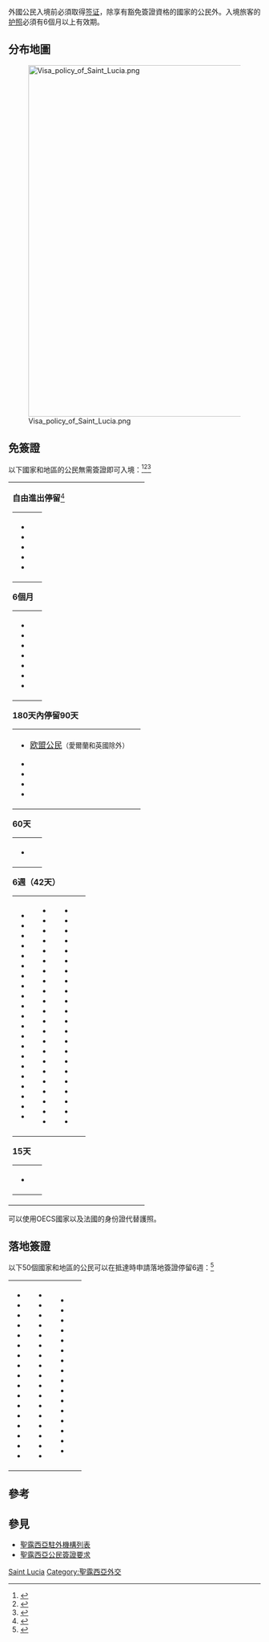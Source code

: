 外國公民入境'''{{LCA}}'''前必須取得[[签证|签证]]，除享有豁免簽證資格的國家的公民外。入境旅客的[[护照|护照]]必須有6個月以上有效期。

==分布地圖==
[[File:Visa_policy_of_Saint_Lucia.png|700px]]

==免簽證==
以下國家和地區的公民無需簽證即可入境：<ref>{{Cite web |url=http://www.govt.lc/media.govt.lc/www/resources/publications/visa-requirements3.pdf |title=Saint Lucia visa requirements |accessdate=2019-11-13 |archive-date=2017-09-24 |archive-url=https://web.archive.org/web/20170924044957/http://www.govt.lc/media.govt.lc/www/resources/publications/visa-requirements3.pdf |dead-url=no }}</ref><ref>{{Cite web |url=http://www.consilium.europa.eu/en/press/press-releases/2015/05/28-jha-eu-visa-waiver-agreements/ |title=EU signs visa waiver agreements with 7 ACP countries |accessdate=2019-11-13 |archive-date=2017-09-01 |archive-url=https://web.archive.org/web/20170901130054/http://www.consilium.europa.eu/en/press/press-releases/2015/05/28-jha-eu-visa-waiver-agreements/ |dead-url=no }}</ref><ref>{{Cite web |url=https://imidaily.com/caribbean/saint-lucia-removes-visa-requirement-for-chinese-keeps-it-for-venezuelans/ |title=Saint Lucia Removes Visa Requirement for Chinese, Keeps it for Venezuelans |accessdate=2019-11-13 |archive-date=2019-11-13 |archive-url=https://web.archive.org/web/20191113042555/https://www.imidaily.com/caribbean/saint-lucia-removes-visa-requirement-for-chinese-keeps-it-for-venezuelans/ |dead-url=no }}</ref>

{|style=" {{border-radius|1em}} {{box-shadow|0.1em|0.1em|0.5em|rgba(0,0,0,0.75)}}; background-color: white; border: 1px solid white; padding: 5px;"
|- style="vertical-align:top;"
|

'''自由進出停留'''<ref>{{Cite web |url=http://www.refworld.org/docid/5a840de54.html |title=存档副本 |accessdate=2019-11-13 |archive-date=2019-11-11 |archive-url=https://web.archive.org/web/20191111191130/https://www.refworld.org/docid/5a840de54.html |dead-url=no }}</ref>
{|
|
*{{flag|Antigua and Barbuda}}
*{{flag|Dominica}}
*{{flag|Grenada}}
*{{flag|Saint Kitts and Nevis}}
*{{flag|Saint Vincent and the Grenadines}}
|
|}

'''6個月'''
{|
|
*{{flag|Bahamas}}
*{{flag|Barbados}}
*{{flag|Belize}}
*{{flag|Guyana}}
*{{flag|Jamaica}}
*{{flag|Suriname}}
*{{flag|Trinidad and Tobago}}
|
|}

'''180天內停留90天'''
{|
|
*{{flagicon|European Union}} [[欧盟公民|欧盟公民]]<small>（愛爾蘭和英國除外）</small>
*{{flag|Iceland}}
*{{flag|Liechtenstein}}
*{{flag|Norway}}
*{{flag|Switzerland}}
|
|}

'''60天'''
{|
|
*{{flag|United Arab Emirates}}
|
|}

'''6週（42天）'''
{|
|
*{{flag|Andorra}}
*{{flag|Anguilla}}
*{{flag|Argentina}}
*{{flag|Aruba}}
*{{flag|Australia}}
*{{flag|Bermuda}}
*{{flag|Bonaire}}
*{{flag|Bosnia and Herzegovina}}
*{{flag|Botswana}}
*{{flag|Brazil}}
*{{flag|Brunei}}
*{{flag|Canada}}
*{{flag|Cayman Islands}}
*{{flag|Chile}}
*{{flag|China}}
*{{flag|Costa Rica}}
*{{flag|Cuba}}
*{{flag|Curacao}}
*{{flag|Eswatini}}
*{{flag|Fiji}}
*{{flag|Georgia}}
|valign=top|
*{{flag|Gibraltar}}
*{{flag|Guernsey}}
*{{flag|Hong Kong}}
*{{flag|Ireland}}
*{{flag|Isle of Man}}
*{{flag|Israel}}
*{{flag|Japan}}
*{{flag|Jersey}}
*{{flag|Kiribati}}
*{{flag|South Korea}}
*{{flag|Kuwait}}
*{{flag|Lesotho}}
*{{flag|Malawi}}
*{{flag|Maldives}}
*{{flag|Marshall Islands}}
*{{flag|Mauritius}}
*{{flag|Mexico}}
*{{flag|Micronesia}}
*{{flag|Monaco}}
*{{flag|Montenegro}}
*{{flag|Montserrat}}
*{{flag|Namibia}}
|valign=top|
*{{flag|Nauru}}
*{{flag|New Zealand}}
*{{flag|Panama}}
*{{flag|Russia}}
*{{flag|Saba}}
*{{flag|Samoa}}
*{{flag|San Marino}}
*{{flag|Seychelles}}
*{{flag|Sint Eustatius}}
*{{flag|Solomon Islands}}
*{{flag|South Africa}}
*{{flag|Taiwan}}
*{{flag|Tanzania}}
*{{flag|Tonga}}
*{{flag|Turkey}}
*{{flag|Turks and Caicos Islands}}
*{{flag|Tuvalu}}
*{{flag|United Kingdom}}
*{{flag|United States}}
*{{flag|Uruguay}}
*{{flag|Vanuatu}}
*{{flag|Zambia}}
|
|}

'''15天'''
{|
|
*{{flag|Singapore}}
|
|}
|}

可以使用OECS國家以及法國的身份證代替護照。

==落地簽證==
以下50個國家和地區的公民可以在抵達時申請落地簽證停留6週：<ref>{{Timatic Visa Policy|country=LC|accessdate=1 April 2017}}</ref>

{|style=" {{border-radius|1em}} {{box-shadow|0.1em|0.1em|0.5em|rgba(0,0,0,0.75)}}; background-color: white; border: 1px solid white; padding: 5px;"
|- style="vertical-align:top;"
|
*{{flag|American Samoa}}
*{{flag|Benin}}
*{{flag|Bhutan}}
*{{flag|Bolivia}}
*{{flag|Burkina Faso}}
*{{flag|Burundi}}
*{{flag|Cambodia}}
*{{flag|Cameroon}}
*{{flag|Cape Verde}}
*{{flag|Comoros}}
*{{flag|Cote d'Ivoire}}
*{{flag|Djibouti}}
*{{flag|Ecuador}}
*{{flag|El Salvador}}
*{{flag|Equatorial Guinea}}
*{{flag|Ethiopia}}
*{{flag|Gabon}}
|valign=top|
*{{flag|Gambia}}
*{{flag|Ghana}}
*{{flag|Guatemala}}
*{{flag|Guinea}}
*{{flag|Guinea-Bissau}}
*{{flag|Honduras}}
*{{flag|India}}
*{{flag|Kenya}}
*{{flag|Kyrgyzstan}}
*{{flag|Macao}}
*{{flag|Madagascar}}
*{{flag|Malaysia}}
*{{flag|Mali}}
*{{flag|Mauritania}}
*{{flag|Mongolia}}
*{{flag|Mozambique}}
*{{flag|Nicaragua}}
|valign=top|
*{{flag|Palau}}
*{{flag|Palestine}}
*{{flag|Papua New Guinea}}
*{{flag|Paraguay}}
*{{flag|Peru}}
*{{flag|Philippines}}
*{{flag|Sao Tome and Principe}}
*{{flag|Senegal}}
*{{flag|Sierra Leone}}
*{{flag|Sudan}}
*{{flag|Thailand}}
*{{flag|Timor-Leste}}
*{{flag|Togo}}
*{{flag|Uganda}}
*{{flag|Vietnam}}
*{{flag|Zimbabwe}}
|
|}

==參考==
{{reflist}}

==參見==
*[[聖露西亞駐外機構列表|聖露西亞駐外機構列表]]
*[[聖露西亞公民簽證要求|聖露西亞公民簽證要求]]

{{各国签证信息}}

[[Category:各國簽證政策|Saint Lucia]]
[[Category:聖露西亞外交|Category:聖露西亞外交]]